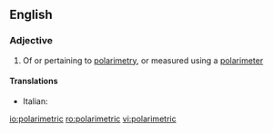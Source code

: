 ==English==

===Adjective===
{{en-adj|-}}

# {{label|en|physics}} Of or pertaining to [[polarimetry]], or measured using a [[polarimeter]]

====Translations====
{{trans-top|pertaining to polarimetry}}
* Italian: {{t|it|polarimetrico}}
{{trans-mid}}
{{trans-bottom}}

[[io:polarimetric]]
[[ro:polarimetric]]
[[vi:polarimetric]]